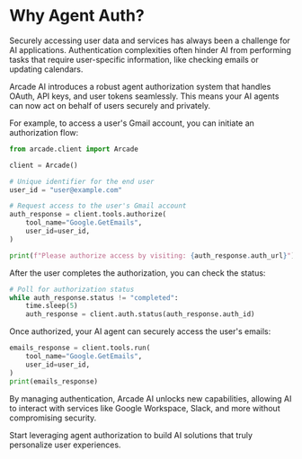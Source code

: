 # Why Agent Auth?

Securely accessing user data and services has always been a challenge for AI
applications. Authentication complexities often hinder AI from performing tasks
that require user-specific information, like checking emails or updating
calendars.

Arcade AI introduces a robust agent authorization system that handles OAuth, API
keys, and user tokens seamlessly. This means your AI agents can now act on
behalf of users securely and privately.

For example, to access a user's Gmail account, you can initiate an authorization
flow:

```python
from arcade.client import Arcade

client = Arcade()

# Unique identifier for the end user
user_id = "user@example.com"

# Request access to the user's Gmail account
auth_response = client.tools.authorize(
    tool_name="Google.GetEmails",
    user_id=user_id,
)

print(f"Please authorize access by visiting: {auth_response.auth_url}")
```

After the user completes the authorization, you can check the status:

```python
# Poll for authorization status
while auth_response.status != "completed":
    time.sleep(5)
    auth_response = client.auth.status(auth_response.auth_id)
```

Once authorized, your AI agent can securely access the user's emails:

```python
emails_response = client.tools.run(
    tool_name="Google.GetEmails",
    user_id=user_id,
)
print(emails_response)
```

By managing authentication, Arcade AI unlocks new capabilities, allowing AI to
interact with services like Google Workspace, Slack, and more without
compromising security.

Start leveraging agent authorization to build AI solutions that truly
personalize user experiences.
